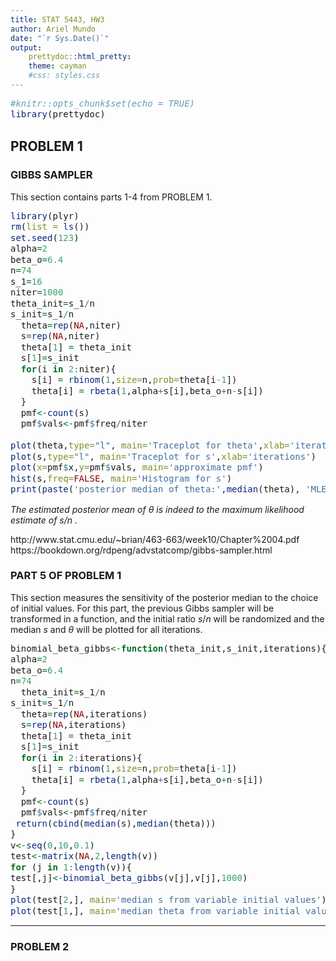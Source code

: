 ```yaml
---
title: STAT 5443, HW3
author: Ariel Mundo
date: "`r Sys.Date()`"
output:
    prettydoc::html_pretty:
    theme: cayman
    #css: styles.css
---
```

<style type="text/css">

p {
   font-size: 14px;
}
code.r{
  font-size: 14px;
}
pre {
  font-size: 14px
}
</style>



```r
#knitr::opts_chunk$set(echo = TRUE)
library(prettydoc)
```

## PROBLEM 1
### GIBBS SAMPLER

This section contains parts 1-4 from PROBLEM 1.
```r
library(plyr)
rm(list = ls())
set.seed(123)
alpha=2
beta_o=6.4
n=74
s_1=16
niter=1000
theta_init=s_1/n
s_init=s_1/n
  theta=rep(NA,niter)
  s=rep(NA,niter)
  theta[1] = theta_init
  s[1]=s_init
  for(i in 2:niter){
    s[i] = rbinom(1,size=n,prob=theta[i-1])
    theta[i] = rbeta(1,alpha+s[i],beta_o+n-s[i])
  }
  pmf<-count(s)
  pmf$vals<-pmf$freq/niter
  
plot(theta,type="l", main='Traceplot for theta',xlab='iterations')
plot(s,type="l", main='Traceplot for s',xlab='iterations')
plot(x=pmf$x,y=pmf$vals, main='approximate pmf')
hist(s,freq=FALSE, main='Histogram for s')
print(paste('posterior median of theta:',median(theta), 'MLE estimate',s_1/n))
```
<div class = "blue">
 *The estimated posterior mean of* $\theta$ *is indeed to the maximum likelihood estimate of s/n .*
</div>
http://www.stat.cmu.edu/~brian/463-663/week10/Chapter%2004.pdf
https://bookdown.org/rdpeng/advstatcomp/gibbs-sampler.html

### PART 5 OF PROBLEM 1

This section measures the sensitivity of the posterior median to the choice of initial values. For this part, the previous Gibbs sampler will be transformed in a function, and the initial ratio $s/n$ will be randomized and the median $s$ and $\theta$ will be plotted for all iterations.

```r

binomial_beta_gibbs<-function(theta_init,s_init,iterations){
alpha=2
beta_o=6.4
n=74
  theta_init=s_1/n
s_init=s_1/n
  theta=rep(NA,iterations)
  s=rep(NA,iterations)
  theta[1] = theta_init
  s[1]=s_init
  for(i in 2:iterations){
    s[i] = rbinom(1,size=n,prob=theta[i-1])
    theta[i] = rbeta(1,alpha+s[i],beta_o+n-s[i])
  }
  pmf<-count(s)
  pmf$vals<-pmf$freq/niter
 return(cbind(median(s),median(theta)))
}
v<-seq(0,10,0.1)
test<-matrix(NA,2,length(v))
for (j in 1:length(v)){
test[,j]<-binomial_beta_gibbs(v[j],v[j],1000)
}
plot(test[2,], main='median s from variable initial values') #plotting the median values of all iterations
plot(test[1,], main='median theta from variable initial values') #plotting the median values of all iterations

```

***

### PROBLEM 2


